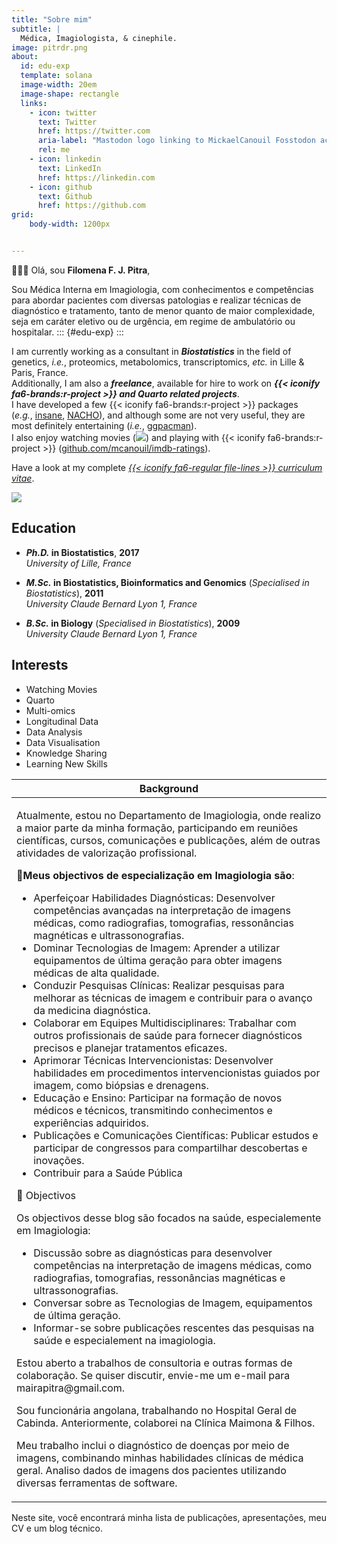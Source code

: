 ```yaml
---
title: "Sobre mim"
subtitle: |
  Médica, Imagiologista, & cinephile.
image: pitrdr.png
about:
  id: edu-exp
  template: solana
  image-width: 20em
  image-shape: rectangle
  links:
    - icon: twitter
      text: Twitter
      href: https://twitter.com
      aria-label: "Mastodon logo linking to MickaelCanouil Fosstodon account"
      rel: me
    - icon: linkedin
      text: LinkedIn
      href: https://linkedin.com
    - icon: github
      text: Github
      href: https://github.com
grid:
    body-width: 1200px


---
```


👋👋👋 Olá, sou **Filomena F. J. Pitra**,

Sou Médica Interna em Imagiologia, com conhecimentos e competências para abordar pacientes com diversas patologias e realizar técnicas de diagnóstico e tratamento, tanto de menor quanto de maior complexidade, seja em caráter eletivo ou de urgência, em regime de ambulatório ou hospitalar.
::: {#edu-exp}
:::

I am currently working as a consultant in __*Biostatistics*__ in the field of genetics, *i.e.*, proteomics, metabolomics, transcriptomics, *etc.* in Lille & Paris, France.  
Additionally, I am also a __*freelance*__, available for hire to work on __*{{< iconify fa6-brands:r-project >}} and Quarto related projects*__.  
I have developed a few {{< iconify fa6-brands:r-project >}}&nbsp;packages (_e.g._,&nbsp;[insane](https://github.com/mcanouil/insane), [NACHO](https://github.com/mcanouil/NACHO)), and although some are not very useful, they are most definitely entertaining (_i.e._,&nbsp;[ggpacman](https://github.com/mcanouil/ggpacman)).  
I also enjoy watching movies (![](https://raw.githubusercontent.com/mcanouil/imdb-ratings/main/media/imdb.svg){fig-alt="Movies seen count"}) and playing with {{< iconify fa6-brands:r-project >}} ([github.com/mcanouil/imdb-ratings](https://github.com/mcanouil/imdb-ratings)).

Have a look at my complete [_{{< iconify fa6-regular file-lines >}} curriculum vitae_](https://m.canouil.dev/curriculum-vitae/).

![](https://raw.githubusercontent.com/mcanouil/imdb-ratings/main/media/streak.svg){fig-alt="Movies seen in a movie theatre year streak"}

:::: {.grid}

::: {.g-col-12 .g-col-md-8 style="text-align: left;"}
## Education

- **_Ph.D._ in Biostatistics**, **2017**  
  *University of Lille, France*

- **_M.Sc._ in Biostatistics, Bioinformatics and Genomics** (*Specialised in Biostatistics*), **2011**  
  *University Claude Bernard Lyon 1, France*

- **_B.Sc._ in Biology** (*Specialised in Biostatistics*), **2009**  
  *University Claude Bernard Lyon 1, France*
:::

::: {.g-col-12 .g-col-md-4 style="text-align: left;"}
## Interests

- Watching Movies
- Quarto
- Multi-omics
- Longitudinal Data
- Data Analysis
- Data Visualisation
- Knowledge Sharing
- Learning New Skills
:::

::::




+----------------------------------------------------------------------------------------------------------------------------------------------------------------------------------------------------------------------------------+
| Background                                                                                                                                                                                                                       |
+==================================================================================================================================================================================================================================+
| Atualmente, estou no Departamento de Imagiologia, onde realizo a maior parte da minha formação, participando em reuniões científicas, cursos, comunicações e publicações, além de outras atividades de valorização profissional. |
|                                                                                                                                                                                                                                  |
| 📌**Meus objectivos de especialização em Imagiologia são**:                                                                                                                                                                      |
|                                                                                                                                                                                                                                  |
| -   Aperfeiçoar Habilidades Diagnósticas: Desenvolver competências avançadas na interpretação de imagens médicas, como radiografias, tomografias, ressonâncias magnéticas e ultrassonografias.                                   |
| -   Dominar Tecnologias de Imagem: Aprender a utilizar equipamentos de última geração para obter imagens médicas de alta qualidade.                                                                                              |
| -   Conduzir Pesquisas Clínicas: Realizar pesquisas para melhorar as técnicas de imagem e contribuir para o avanço da medicina diagnóstica.                                                                                      |
| -   Colaborar em Equipes Multidisciplinares: Trabalhar com outros profissionais de saúde para fornecer diagnósticos precisos e planejar tratamentos eficazes.                                                                    |
| -   Aprimorar Técnicas Intervencionistas: Desenvolver habilidades em procedimentos intervencionistas guiados por imagem, como biópsias e drenagens.                                                                              |
| -   Educação e Ensino: Participar na formação de novos médicos e técnicos, transmitindo conhecimentos e experiências adquiridos.                                                                                                 |
| -   Publicações e Comunicações Científicas: Publicar estudos e participar de congressos para compartilhar descobertas e inovações.                                                                                               |
| -   Contribuir para a Saúde Pública                                                                                                                                                                                              |
|                                                                                                                                                                                                                                  |
| 💼 Objectivos                                                                                                                                                                                                                    |
|                                                                                                                                                                                                                                  |
| Os objectivos desse blog são focados na saúde, especialemente em Imagiologia:                                                                                                                                                    |
|                                                                                                                                                                                                                                  |
| -   Discussão sobre as diagnósticas para desenvolver competências na interpretação de imagens médicas, como radiografias, tomografias, ressonâncias magnéticas e ultrassonografias.                                              |
| -   Conversar sobre as Tecnologias de Imagem, equipamentos de última geração.                                                                                                                                                    |
| -   Informar-se sobre publicações rescentes das pesquisas na saúde e especialement na imagiologia.                                                                                                                               |
|                                                                                                                                                                                                                                  |
| Estou aberto a trabalhos de consultoria e outras formas de colaboração. Se quiser discutir, envie-me um e-mail para mairapitra\@gmail.com.                                                                                       |
|                                                                                                                                                                                                                                  |
| Sou funcionária angolana, trabalhando no Hospital Geral de Cabinda. Anteriormente, colaborei na Clínica Maimona & Filhos.                                                                                                        |
|                                                                                                                                                                                                                                  |
| Meu trabalho inclui o diagnóstico de doenças por meio de imagens, combinando minhas habilidades clínicas de médica geral. Analiso dados de imagens dos pacientes utilizando diversas ferramentas de software.                    |
+----------------------------------------------------------------------------------------------------------------------------------------------------------------------------------------------------------------------------------+




Neste site, você encontrará minha lista de publicações, apresentações, meu CV e um blog técnico.
